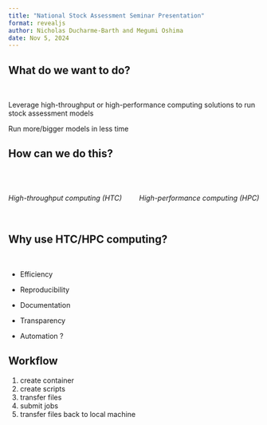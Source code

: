 ```yaml
---
title: "National Stock Assessment Seminar Presentation"
format: revealjs
author: Nicholas Ducharme-Barth and Megumi Oshima
date: Nov 5, 2024
---
```



## What do we want to do?  

<br/>

::: {.fragment .strike}
Leverage high-throughput or high-performance computing solutions to run stock assessment models
:::

::: {.fragment .fade-in}
Run more/bigger models in less time
:::

## How can we do this? 
<br/>  

::: columns
::: {.column width="45%"}
###### High-throughput computing (HTC)
:::

::: {.column width="45%"}
###### High-performance computing (HPC)
:::
:::

## Why use HTC/HPC computing? 
<br/>  

-   Efficiency

-   Reproducibility

-   Documentation

-   Transparency

-   Automation [?]{.fragment .fade-in}

## Workflow  

::: incremental
1.  create container
2.  create scripts
3.  transfer files
4.  submit jobs
5.  transfer files back to local machine
:::

